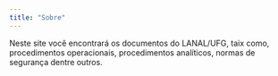```yaml
---
title: "Sobre"
---
```


Neste site você encontrará os documentos do LANAL/UFG, taix como, procedimentos operacionais, procedimentos analíticos, normas de segurança dentre outros.
